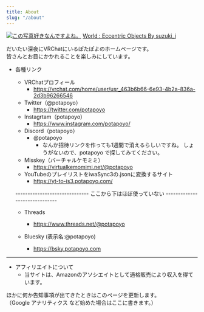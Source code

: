 ```yaml
---
title: About
slug: "/about"
---
```


[![この写真好きなんですよね。](https://assets.potapoyo.com/img/thumb_20230910-VRChat_2023-09-10_01-32-44.124_3840x2160.webp)](https://assets.potapoyo.com/img/20230910-VRChat_2023-09-10_01-32-44.124_3840x2160.jpg)
<a href="https://vrchat.com/home/launch?worldId=wrld_9ac9ed36-adb0-491a-8757-d250f21c9bcf" target="_blank">World : Eccentric Objects By suzuki_i</a>

だいたい深夜にVRChatにいるぽたぽよのホームページです。\
皆さんとお目にかかれることを楽しみにしています。

+ 各種リンク
  + VRChatプロフィール
    + https://vrchat.com/home/user/usr_463b6b66-6e93-4b2a-836a-2d3b96266546
  + Twitter（@potapoyo）
    + https://twitter.com/potapoyo
  + Instagrtam（potapoyo）
    + https://www.instagram.com/potapoyo/
  + Discord（potapoyo）
    + @potapoyo
      + なんか招待リンクを作っても1週間で消えるらしいですね。 しょうがないので、potapoyo で探してみてください。
  + Misskey（バーチャルケモミミ）
    + https://virtualkemomimi.net/@potapoyo
  + YouTubeのプレイリストをiwaSync3の.jsonに変換するサイト
    + https://yt-to-is3.potapoyo.com/

  ------------------------------ ここから下はほぼ使っていない ------------------------------

  + Threads
    + https://www.threads.net/@potapoyo

  + Bluesky (表示名:@potapoyo)
    + https://bsky.potapoyo.com

------------------------------

+ アフィリエイトについて
  + 当サイトは、Amazonのアソシエイトとして適格販売により収入を得ています。

ほかに何か告知事項が出てきたときはこのページを更新します。\
（Google アナリティクス など始めた場合はここに書きます。）
